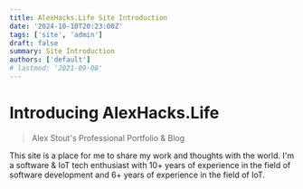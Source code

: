 ```yaml
---
title: AlexHacks.Life Site Introduction
date: '2024-10-10T20:23:00Z'
tags: ['site', 'admin']
draft: false
summary: Site Introduction
authors: ['default']
# lastmod: '2021-09-08'
---
```


# Introducing AlexHacks.Life
> Alex Stout's Professional Portfolio & Blog

This site is a place for me to share my work and thoughts with the world. I'm a software & IoT tech enthusiast with 10+ years of experience in the field of software development and 6+ years of experience in the field of IoT.
